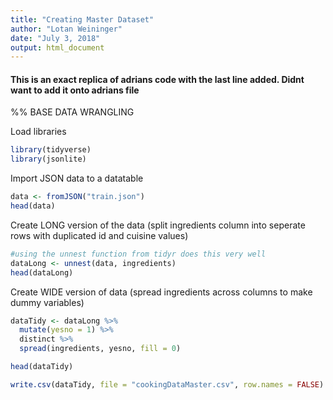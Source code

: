 ```yaml
---
title: "Creating Master Dataset"
author: "Lotan Weininger"
date: "July 3, 2018"
output: html_document
---
```


#### This is an exact replica of adrians code with the last line added. Didnt want to add it onto adrians file

%% BASE DATA WRANGLING

Load libraries
```r
library(tidyverse)
library(jsonlite)
```

Import JSON data to a datatable
```r
data <- fromJSON("train.json")
head(data)
```

Create LONG version of the data (split ingredients column into seperate rows with duplicated id and cuisine values)
```r
#using the unnest function from tidyr does this very well
dataLong <- unnest(data, ingredients)
head(dataLong)
```

Create WIDE version of data (spread ingredients across columns to make dummy variables)
```r
dataTidy <- dataLong %>%
  mutate(yesno = 1) %>%
  distinct %>%
  spread(ingredients, yesno, fill = 0)

head(dataTidy)
```

```r
write.csv(dataTidy, file = "cookingDataMaster.csv", row.names = FALSE)
```

